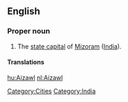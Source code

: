 ==English==
{{wikipedia}}

===Proper noun===
{{en-proper noun}}

# The [[state capital]] of [[Mizoram]] ([[India]]).

====Translations====
{{trans-top|capital of Mizoram, India}}
{{trans-mid}}
{{trans-bottom}}

[[Category:Cities]]
[[Category:India]]

[[hu:Aizawl]]
[[nl:Aizawl]]